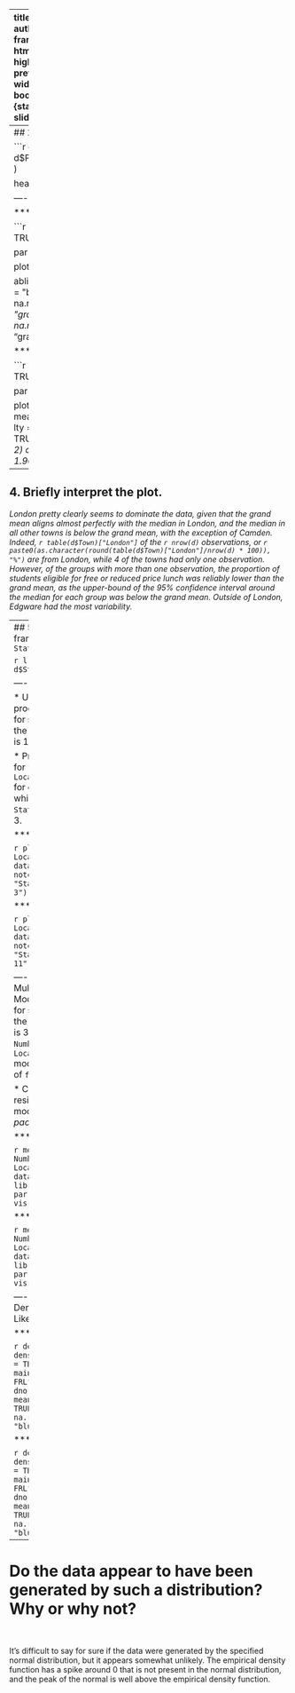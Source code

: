 ---
title       : Homework 3 Review
subtitle    : 
author      : Daniel Anderson
job         : CourseR
framework   : io2012        # {io2012, html5slides, shower, dzslides, ...}
highlighter : highlight.js  # {highlight.js, prettify, highlight}
hitheme     : zenburn      # 
widgets     : [mathjax]            # {mathjax, quiz, bootstrap}
mode        : selfcontained # {standalone, draft}
knit        : slidify::knit2slides
--- &twocol
```r
knitr::opts_knit$set(root.dir = "/Users/Daniel/Dropbox/Teaching/CourseR/")
```
## 1. Load the Camden Boroughs dataset

```r
setwd("/Users/Daniel/Dropbox/Teaching/CourseR/")
d <- read.csv("./data/CamdenBoroughs.csv", na.strings = c("Not applicable", 
	   "Unknown", "999", "NA", ""))
head(d)
```

----
## 2. Create numeric version of `frl`

```r
d$frl <- as.numeric(
			sub("%", "", d$Percentage.Claiming.Free.School.Meals)
		)

head(d$frl)
```

---- &twocol
## 3. Notched boxplot

*** =left

```r
se <- function(x) {
	sqrt(
		var(x, na.rm = TRUE) /
		length(na.omit(x))
	)
}

par(las = 3, cex.axis = 0.75)

plot(d$Town, d$frl, notch = TRUE)

abline(h = mean(d$frl, na.rm = TRUE), 
	col = "blue", lty = 2)
abline(h = mean(d$frl, na.rm = TRUE) + 
	1.96*se(d$frl),
	col = "gray", lty = 2)
abline(h = mean(d$frl, na.rm = TRUE) - 
	1.96*se(d$frl),
	col = "gray", lty = 2)
```

*** =right

```r
se <- function(x) sqrt(var(x, na.rm = TRUE)/length(na.omit(x)))

par(las = 3, cex.axis = 0.75)

plot(d$Town, d$frl, notch = TRUE)
abline(h = mean(d$frl, na.rm = TRUE), col = "blue", lty = 2)
abline(h = mean(d$frl, na.rm = TRUE) + 1.96*se(d$frl),
	col = "gray", lty = 2)
abline(h = mean(d$frl, na.rm = TRUE) - 1.96*se(d$frl),
	col = "gray", lty = 2)
```

----
## 4. Briefly interpret the plot.

*London pretty clearly seems to dominate the data, given that the grand mean
  aligns almost perfectly with the median in London, and the median in all other towns is below the grand mean, with the exception of Camden. Indeed, `r table(d$Town)["London"]` of the `r nrow(d)` observations, or `r paste0(as.character(round(table(d$Town)["London"]/nrow(d) * 100)), "%")` are from London, while 4 of the towns had only one observation. However, of the groups with more than one observation, the proportion of students eligible for free or reduced price lunch was reliably lower than the grand mean, as the upper-bound of the 95% confidence interval around the median for each group was below the grand mean. Outside of London, Edgware had the most variability.*


----
## 5. List of data frames by `Statutory.Low.Age`

```r
l <- split(d, d$Statutory.Low.Age)
```

---- &twocol

* Use the list to produce the same plot for schools in which the 
  `Statutory.Low.Age` is 11.

* Produce a boxplot for `frl` by `Local.Authority.Name` for only schools in 
  which the `Statutory.Low.Age` is 3.

*** =left

```r
plot(frl ~ Local.Authority.Name, 
	data = l[["3"]], 
	notch = TRUE,
	main = "Statutory Low Age = 3")
```

*** =right

```r
plot(frl ~ Local.Authority.Name, 
	data = l[["11"]], 
	notch = TRUE,
	main = "Statutory Low Age = 11")
```

---- &twocol
## 6. Multiple Regression Model
* Fit a model for schools in which the Statutory Low Age is 3, with 
  `Number.Of.Boys` and `Local.Authority.Name` modeled as predictors of `frl`. 

* Compute predictor-residual plots for the model (*hint: use a package*).

*** =left

```r
mod <- lm(frl ~ Number.Of.Boys + 
				Local.Authority.Name, 
		data = d)
library(visreg)
par(mfrow = c(2,1))
visreg(mod)
```

*** =right

```r
mod <- lm(frl ~ Number.Of.Boys + Local.Authority.Name, data = d)
library(visreg)
par(mfrow = c(2,1))
visreg(mod)
```

---- &twocol
## 7. Plot Density and Overlay Likelihood

*** =left

```r
dens <- density(d$frl, na.rm = TRUE)
plot(dens, main = "Density of FRL")
lines(dens$x, 
	  dnorm(dens$x, 
	  	mean(d$frl, na.rm = TRUE), 
	  	sd(d$frl, na.rm = TRUE)), 
	  col = "blue", 
	  lty = 2)
```

*** =right

```r
dens <- density(d$frl, na.rm = TRUE)
plot(dens, main = "Density of FRL")
lines(dens$x, 
	  dnorm(dens$x, 
	  	mean(d$frl, na.rm = TRUE), 
	  	sd(d$frl, na.rm = TRUE)), 
	  col = "blue", 
	  lty = 2)
```

----
# Do the data appear to have been generated by such a distribution? Why or why not?

<br>

It's difficult to say for sure if the data were generated by the specified
  normal distribution, but it appears somewhat unlikely. The empirical density function has a spike around 0 that is not present in the normal distribution, and the peak of the normal is well above the empirical density function.

